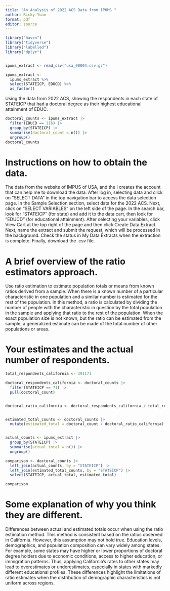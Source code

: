 ---
title: "An Analysis of 2022 ACS Data from IPUMS "
author: Ricky Yuan
format: pdf
editor: source
---

```{r, echo=FALSE, warning=FALSE, message=FALSE}
library("haven")
library("tidyverse")
library("labelled")
library("dplyr")


ipums_extract <- read_csv("usa_00004.csv.gz")

ipums_extract <- 
  ipums_extract %>%
  select(STATEICP, EDUCD) %>%
  as_factor()

```

Using the data from 2022 ACS, showing the respondents in each state of STATEICP that had a doctoral degree as their highest educational attainment of EDUC.

```{r, echo=FALSE}
doctoral_counts <- ipums_extract |>
  filter(EDUCD == 116) |> 
  group_by(STATEICP) |>
  summarise(doctoral_count = n()) |> 
  ungroup()
doctoral_counts
```

# Instructions on how to obtain the data.

The data from the website of IMPUS of USA, and the I creates the account that can help me to download the data. After log in, selecting data and click on “SELECT DATA” in the top navigation bar to access the data selection page. In the Sample Selection section, select data for the 2022 ACS. Next, click on “SELECT VARIABLES” on the left side of the page. In the search bar, look for “STATEICP” (for state) and add it to the data cart, then look for “EDUCD” (for educational attainment). After selecting your variables, click View Cart at the top right of the page and then click Create Data Extract. Next, name the extract and submit the request, which will be processed in the background. Check the status in My Data Extracts when the extraction is complete. Finally, download the .csv file.

# A brief overview of the ratio estimators approach.

Use ratio estimation to estimate population totals or means from known ratios derived from a sample. When there is a known number of a particular characteristic in one population and a similar number is estimated for the rest of the population. In this method, a ratio is calculated by dividing the number of people with the characteristic in question by the total population in the sample and applying that ratio to the rest of the population. When the exact population size is not known, but the ratio can be estimated from the sample, a generalized estimate can be made of the total number of other populations or areas.

# Your estimates and the actual number of respondents.

```{r, echo=FALSE}
total_respondents_california <- 391171

doctoral_respondents_california <- doctoral_counts |>
  filter(STATEICP == 71) |>
  pull(doctoral_count)


doctoral_ratio_california <- doctoral_respondents_california / total_respondents_california


estimated_total_counts <- doctoral_counts |>
  mutate(estimated_total = doctoral_count / doctoral_ratio_california)


actual_counts <- ipums_extract |>
  group_by(STATEICP) |>
  summarise(actual_total = n()) |>  
  ungroup()

comparison <- doctoral_counts |>
  left_join(actual_counts, by = "STATEICP") |>
  left_join(estimated_total_counts, by = "STATEICP") |>
  select(STATEICP, actual_total, estimated_total)

comparison
```

# Some explanation of why you think they are different.

Differences between actual and estimated totals occur when using the ratio estimation method. This method is consistent based on the ratios observed in California. However, this assumption may not hold true. Education levels, demographics, and population composition can vary widely among states. For example, some states may have higher or lower proportions of doctoral degree holders due to economic conditions, access to higher education, or immigration patterns. Thus, applying California's rates to other states may lead to overestimates or underestimates, especially in states with markedly different educational profiles. These differences highlight the limitations of ratio estimates when the distribution of demographic characteristics is not uniform across regions.


